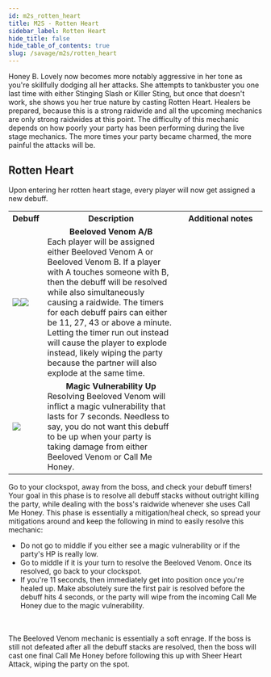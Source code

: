 ```yaml
---
id: m2s_rotten_heart
title: M2S - Rotten Heart
sidebar_label: Rotten Heart
hide_title: false
hide_table_of_contents: true
slug: /savage/m2s/rotten_heart
---
```



Honey B. Lovely now becomes more notably aggressive in her tone as you're skillfully dodging all her attacks. She attempts to tankbuster you one last time with either <Tankbuster>Stinging Slash</Tankbuster> or <Tankbuster>Killer Sting</Tankbuster>, but once that doesn't work, she shows you her true nature by casting <Raidwide>Rotten Heart</Raidwide>. Healers be prepared, because this is a strong raidwide and all the upcoming mechanics are only strong raidwides at this point. The difficulty of this mechanic depends on how poorly your party has been performing during the live stage mechanics. The more times your party became charmed, the more painful the attacks will be.

## Rotten Heart

Upon entering her rotten heart stage, every player will now get assigned a new debuff.

<table width='70%'>
    <tr>
        <th>Debuff</th>
        <th>Description</th>
        <th>Additional notes</th>
    </tr>
    <tr>
        <td><img src={beeloved_venom_a_icon_hr} /><img src={beeloved_venom_b_icon_hr} /></td>
        <td><center><strong>Beeloved Venom A/B</strong></center>Each player will be assigned either Beeloved Venom A or Beeloved Venom B. If a player with A touches someone with B, then the debuff will be resolved while also simultaneously causing a raidwide. The timers for each debuff pairs can either be 11, 27, 43 or above a minute. Letting the timer run out instead will cause the player to explode instead, likely wiping the party because the partner will also explode at the same time.</td>
        <td width='33%'><KittenAsset path='m2s/rotten_heart_partylist.png' /></td>
    </tr>
    <tr>
        <td><img src={magic_vulnerability_up_icon_hr} /></td>
        <td><center><strong>Magic Vulnerability Up</strong></center>Resolving Beeloved Venom will inflict a magic vulnerability that lasts for 7 seconds. Needless to say, you do not want this debuff to be up when your party is taking damage from either Beeloved Venom or <Raidwide>Call Me Honey</Raidwide>.</td>
        <td></td>
    </tr>
</table>

Go to your clockspot, away from the boss, and check your debuff timers! Your goal in this phase is to resolve all debuff stacks without outright killing the party, while dealing with the boss's raidwide whenever she uses <Raidwide>Call Me Honey</Raidwide>. This phase is essentially a mitigation/heal check, so spread your mitigations around and keep the following in mind to easily resolve this mechanic:
- Do not go to middle if you either see a magic vulnerability or if the party's HP is really low.
- Go to middle if it is your turn to resolve the Beeloved Venom. Once its resolved, go back to your clockspot.
- If you're 11 seconds, then immediately get into position once you're healed up. Make absolutely sure the first pair is resolved before the debuff hits 4 seconds, or the party will wipe from the incoming <Raidwide>Call Me Honey</Raidwide> due to the magic vulnerability.

<KittenAsset path='m2s/rotten_heart.gif' />

<br /><br />
The Beeloved Venom mechanic is essentially a soft enrage. If the boss is still not defeated after all the debuff stacks are resolved, then the boss will cast one final <Raidwide>Call Me Honey</Raidwide> before following this up with <Enrage>Sheer Heart Attack</Enrage>, wiping the party on the spot.